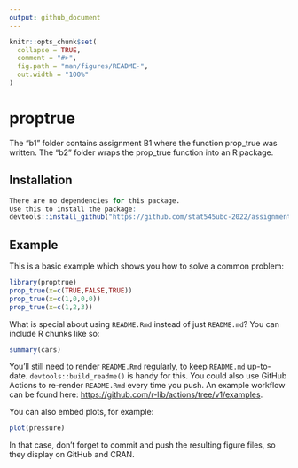 ```yaml
---
output: github_document
---
```


<!-- README.md is generated from README.Rmd. Please edit that file -->

```r
knitr::opts_chunk$set(
  collapse = TRUE,
  comment = "#>",
  fig.path = "man/figures/README-",
  out.width = "100%"
)
```

# proptrue

<!-- badges: start -->
<!-- badges: end -->


The "b1" folder contains assignment B1 where the function prop_true was written.
The "b2" folder wraps the prop_true function into an R package.




## Installation

``` r
There are no dependencies for this package.
Use this to install the package:
devtools::install_github("https://github.com/stat545ubc-2022/assignment-b1-and-b2-mlbaron1/b2/proptrue")
```

## Example

This is a basic example which shows you how to solve a common problem:

```r
library(proptrue)
prop_true(x=c(TRUE,FALSE,TRUE))
prop_true(x=c(1,0,0,0))
prop_true(x=c(1,2,3))         
```

What is special about using `README.Rmd` instead of just `README.md`? You can include R chunks like so:

```r
summary(cars)
```

You'll still need to render `README.Rmd` regularly, to keep `README.md` up-to-date. `devtools::build_readme()` is handy for this. You could also use GitHub Actions to re-render `README.Rmd` every time you push. An example workflow can be found here: <https://github.com/r-lib/actions/tree/v1/examples>.

You can also embed plots, for example:

```r
plot(pressure)
```

In that case, don't forget to commit and push the resulting figure files, so they display on GitHub and CRAN.
